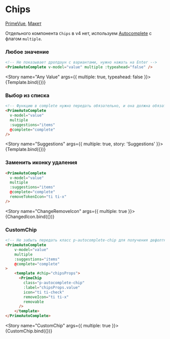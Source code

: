 
<Meta title="Prime/Form/Chips" />

# Chips

[PrimeVue](https://primevue.org/autocomplete/#multiple), [Макет](<https://www.figma.com/design/4TYeki0MDLhfPGJstbIicf/UI-kit-PrimeFace-(DS)?node-id=484-5572&node-type=section&t=4j1yOYM0tyTZeYYu-0>)

Отдельного компонента `Chips` в v4 нет, используем [Autocomplete](https://primevue.org/autocomplete/#multiple) с флагом `multiple`.

### Любое значение

```html dark
<!-- Не показывает дропдаун с вариантами, нужно нажать на Enter -->
<PrimeAutoComplete v-model="value" multiple :typeahead="false" />
```

<Story name="Any Value" args={{ multiple: true, typeahead: false }}>
  {Template.bind({})}
</Story>

### Выбор из списка

```html dark
<!-- Функцию в complete нужно передать обязательно, и она должна обязательно изменить значение items, иначе зависнет -->
<PrimeAutoComplete
  v-model="value"
  multiple
  :suggestions="items"
  @complete="complete"
/>
```

<Story name="Suggestions" args={{ multiple: true, story: 'Suggestions' }}>
  {Template.bind({})}
</Story>


### Заменить иконку удаления

```html dark
<PrimeAutoComplete
  v-model="value"
  multiple
  :suggestions="items"
  @complete="complete"
  removeTokenIcon="ti ti-x"
/>
```

<Story name="ChangeRemoveIcon" args={{ multiple: true }}>
  {ChangedIcon.bind({})}
</Story>


### CustomChip

```html dark
<!-- Не забыть передать класс p-autocomplete-chip для получения дефолтной стилизации -->
<PrimeAutoComplete
    v-model="value"
    multiple
    :suggestions="items"
    @complete="complete"
>
    <template #chip="chipsProps">
      <PrimeChip
        class="p-autocomplete-chip"
        :label="chipsProps.value"
        icon="ti ti-check"
        removeIcon="ti ti-x"
        removable
      />
    </template>
</PrimeAutoComplete>
```

<Story name="CustomChip" args={{ multiple: true }}>
  {CustomChip.bind({})}
</Story>

